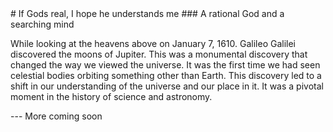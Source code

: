   <div className="text-center">
  # If Gods real, I hope he understands me
  ### A rational God and a searching mind
  </div>

While looking at the heavens above on January 7, 1610. Galileo Galilei discovered the moons of Jupiter. This was a monumental discovery that changed the way we viewed the 
universe. It was the first time we had seen celestial bodies orbiting something other than Earth. This discovery led to a shift in our understanding of the universe and our 
place in it. It was a pivotal moment in the history of science and astronomy.

--- More coming soon
